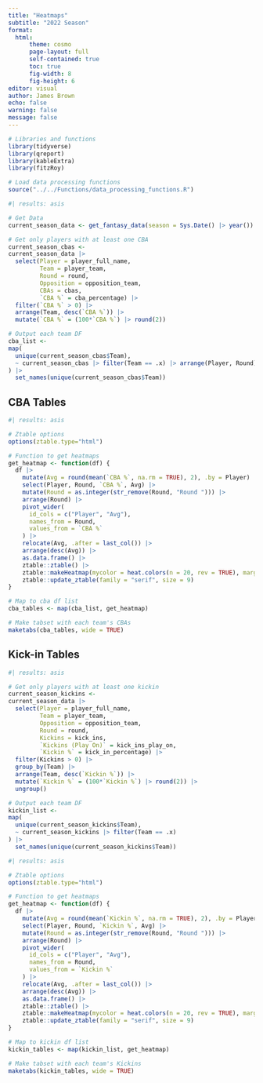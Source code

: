 ```yaml
---
title: "Heatmaps"
subtitle: "2022 Season"
format:
  html:
      theme: cosmo
      page-layout: full
      self-contained: true
      toc: true
      fig-width: 8
      fig-height: 6
editor: visual
author: James Brown
echo: false
warning: false
message: false
---
```


```r
# Libraries and functions
library(tidyverse)
library(qreport)
library(kableExtra)
library(fitzRoy)

# Load data processing functions
source("../../Functions/data_processing_functions.R")
```

```r
#| results: asis

# Get Data
current_season_data <- get_fantasy_data(season = Sys.Date() |> year())

# Get only players with at least one CBA
current_season_cbas <-
current_season_data |>
  select(Player = player_full_name,
         Team = player_team,
         Round = round,
         Opposition = opposition_team,
         CBAs = cbas,
         `CBA %` = cba_percentage) |> 
  filter(`CBA %` > 0) |> 
  arrange(Team, desc(`CBA %`)) |> 
  mutate(`CBA %` = (100*`CBA %`) |> round(2))

# Output each team DF
cba_list <-
map(
  unique(current_season_cbas$Team),
  ~ current_season_cbas |> filter(Team == .x) |> arrange(Player, Round)
) |> 
  set_names(unique(current_season_cbas$Team))
```

## CBA Tables

```r
#| results: asis

# Ztable options
options(ztable.type="html")

# Function to get heatmaps
get_heatmap <- function(df) {
  df |>
    mutate(Avg = round(mean(`CBA %`, na.rm = TRUE), 2), .by = Player) |>
    select(Player, Round, `CBA %`, Avg) |>
    mutate(Round = as.integer(str_remove(Round, "Round "))) |>
    arrange(Round) |>
    pivot_wider(
      id_cols = c("Player", "Avg"),
      names_from = Round,
      values_from = `CBA %`
    ) |>
    relocate(Avg, .after = last_col()) |>
    arrange(desc(Avg)) |>
    as.data.frame() |> 
    ztable::ztable() |> 
    ztable::makeHeatmap(mycolor = heat.colors(n = 20, rev = TRUE), margin = 2, changeColor = FALSE, reverse = TRUE) |> 
    ztable::update_ztable(family = "serif", size = 9)
}

# Map to cba df list
cba_tables <- map(cba_list, get_heatmap)

# Make tabset with each team's CBAs
maketabs(cba_tables, wide = TRUE)
```

## Kick-in Tables

```r
#| results: asis

# Get only players with at least one kickin
current_season_kickins <-
current_season_data |>
  select(Player = player_full_name,
         Team = player_team,
         Opposition = opposition_team,
         Round = round,
         Kickins = kick_ins,
         `Kickins (Play On)` = kick_ins_play_on,
         `Kickin %` = kick_in_percentage) |> 
  filter(Kickins > 0) |> 
  group_by(Team) |> 
  arrange(Team, desc(`Kickin %`)) |> 
  mutate(`Kickin %` = (100*`Kickin %`) |> round(2)) |> 
  ungroup()

# Output each team DF
kickin_list <-
map(
  unique(current_season_kickins$Team),
  ~ current_season_kickins |> filter(Team == .x)
) |> 
  set_names(unique(current_season_kickins$Team))
```

```r
#| results: asis

# Ztable options
options(ztable.type="html")

# Function to get heatmaps
get_heatmap <- function(df) {
  df |>
    mutate(Avg = round(mean(`Kickin %`, na.rm = TRUE), 2), .by = Player) |>
    select(Player, Round, `Kickin %`, Avg) |>
    mutate(Round = as.integer(str_remove(Round, "Round "))) |>
    arrange(Round) |>
    pivot_wider(
      id_cols = c("Player", "Avg"),
      names_from = Round,
      values_from = `Kickin %`
    ) |>
    relocate(Avg, .after = last_col()) |>
    arrange(desc(Avg)) |>
    as.data.frame() |> 
    ztable::ztable() |> 
    ztable::makeHeatmap(mycolor = heat.colors(n = 20, rev = TRUE), margin = 2, changeColor = FALSE, reverse = TRUE) |> 
    ztable::update_ztable(family = "serif", size = 9)
}

# Map to kickin df list
kickin_tables <- map(kickin_list, get_heatmap)

# Make tabset with each team's Kickins
maketabs(kickin_tables, wide = TRUE)
```
